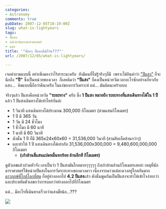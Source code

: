 ```yaml
---
categories:
- Astronomy
comments: true
pubDate: 2007-12-05T10:19:00Z
slug: what-is-lightyears
tags:
- ปีแสง
- หน่วยวัดทางดาราศาสตร์
- แสง
title: '"พี่ฮะๆ ปีแสงนี่มีกี่วัน???"'
url: /2007/12/05/what-is-lightyears/

---
```


เจอคำถามแบบนี้ อย่าเพิ่งมองว่าไร้สาระนะครับ  ยังมีคนที่ไม่รู้จริงๆก็มี  เพราะได้ยินคำว่า ["ปีแสง"](http://th.wikipedia.org/wiki/%E0%B8%9B%E0%B8%B5%E0%B9%81%E0%B8%AA%E0%B8%87) ก็จะนึกถึง **"ปี"** ซึ่งเป็นหน่วยของเวลา  ก็เลยคิดว่า **"ปีแสง"** ก็คงเป็นหน่วยวัดเวลาอะไรซักอย่างเกี่ยวกับแสง...  คิดแบบนี้ถือว่าดีนะครับ ในแง่ของการวิเคราะห์ แต่... มันผิดนะคร้าบบบ

จริงๆแล้ว ปีแสงคือหน่วยวัด **"ระยะทาง"** ครับ ซึ่ง **1 ปีแสง หมายถึง ระยะทางที่แสงเดินทางได้ใน 1 ปี** แล้ว 1 ปีแสงเดินทางได้เท่าไหร่กันล่ะ

* 1 วินาที แสงเดินทางได้ประมาณ 300,000 กิโลเมตร (สามแสนกิโลเมตร)
* 1 ปี มี 365 วัน
* 1 วัน มี 24 ชั่วโมง
* 1 ชั่วโมง มี 60 นาที
* 1 นาที มี 60 วินาที
* ดังนั้น 1 ปี ก็มี 365x24x60x60 = 31,536,000 วินาที (สามสิบเอ็ดล้านกว่าๆ)
* และทำให้ 1 ปี แสงเดินทางได้เท่ากับ 31,536,000x300,000 = 9,480,600,000,000 กิโลเมตร
  * **(เก้าล้านสี่แสนแปดหมื่นหกร้อย ล้านอีกที กิโลเมตร)**

ดูตัวเลขแล้วปวดหัวจัง เอาเป็นว่า 1 ปีแสงมันไกลมากๆๆๆๆๆ ถึงเก้าล้านล้านกิโลเมตรเลยล่ะ เหตุที่นักดาราศาสตร์ใช้หน่วยปีแสงในการวัดระยะทางของดวงดาว เนื่องจากดาวแต่ละดวงอยู่ไกลกันมาก [ดาวฤกษ์ที่ใกล้โลกที่สุด](http://th.wikipedia.org/wiki/%E0%B8%94%E0%B8%B2%E0%B8%A7%E0%B8%9E%E0%B8%A3%E0%B9%87%E0%B8%AD%E0%B8%81%E0%B8%8B%E0%B8%B4%E0%B8%A1%E0%B8%B2%E0%B8%84%E0%B8%99%E0%B8%84%E0%B8%A3%E0%B8%B6%E0%B9%88%E0%B8%87%E0%B8%A1%E0%B9%89%E0%B8%B2) ก็อยู่ห่างออกไป **4.2 ปีแสง**แล้ว ดังนั้นพูดกันเป็นปีแสงจะทำให้เข้าใจง่ายกว่า และประหยัดตัวเลขกว่าการบอกว่าห่างออกไปกี่กิโลเมตร

แต่... มีอะไรที่เดินทางเร็วกว่าแสงมั้ยน้อ...???

[![](https://files.armno.in.th/uploads/2007/12/5314841024_5628481750_b-600x401.jpg)](https://files.armno.in.th/uploads/2007/12/5314841024_5628481750_b.jpg)
